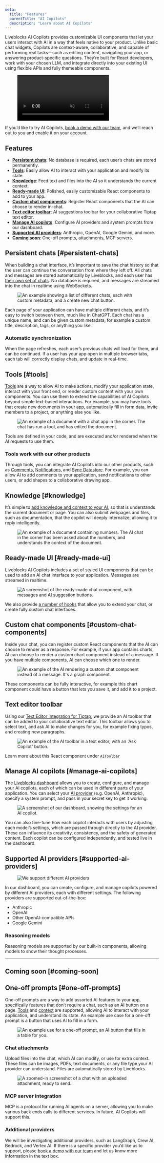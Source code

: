 ```yaml
---
meta:
  title: "Features"
  parentTitle: "AI Copilots"
  description: "Learn about AI Copilots"
---
```


Liveblocks AI Copilots provides customizable UI components that let your users
interact with AI in a way that feels native to your product. Unlike basic chat
widgets, Copilots are context-aware, collaborative, and capable of performing
real tasks—such as editing content, navigating your app, or answering
product-specific questions. They’re built for React developers, work with your
chosen LLM, and integrate directly into your existing UI using flexible APIs and
fully themeable components.

<Figure>
  <video width={1592} height={1080} autoPlay loop muted playsInline>
    <source
      src="/assets/ai-copilots/ai-copilots-features.mp4"
      type="video/mp4"
    />
  </video>
</Figure>

<Banner type="info" title="Try AI Copilots">

If you’d like to try AI Copilots, [book a demo with our team](/contact/sales),
and we’ll reach out to you and enable it on your account.

</Banner>
 
## Features

- **[Persistent chats](#persistent-chats)**: No database is required, each
  user’s chats are stored permanently.
- **[Tools](#tools)**: Easily allow AI to interact with your application and
  modify its state.
- **[Knowledge](#knowledge)**: Feed text and files into the AI so it understands
  the current context.
- **[Ready-made UI](#ready-made-ui)**: Polished, easily customizable React
  components to add to your app.
- **[Custom chat components](#custom-chat-components)**: Register React
  components that the AI can choose to render in-chat.
- **[Text editor toolbar](#text-editor-toolbar)**: AI suggestions toolbar for
  your collaborative Tiptap text editor.
- **[Manage AI copilots](#manage-ai-copilots)**: Configure AI providers and
  system prompts from our dashboard.
- **[Supported AI providers](#supported-ai-providers)**: Anthropic, OpenAI,
  Google Gemini, and more.
- **[Coming soon](#coming-soon)**: One-off prompts, attachments, MCP servers.

## Persistent chats [#persistent-chats]

When building a chat interface, it’s important to save the chat history so that
the user can continue the conversation from where they left off. All chats and
messages are stored automatically by Liveblocks, and each user has
[their own set of chats](/docs/ready-made-features/ai-copilots/hooks#List-a-user's-chats).
No database is required, and messages are streamed into the chat in realtime
using WebSockets.

<Figure>
  <Image
    src="/assets/ai-copilots/multiple-chats.png"
    alt="An example showing a list of different chats, each with custom metadata, and a create new chat button."
    width={768}
    height={512}
  />
</Figure>

Each page of your application can have multiple different chats, and it’s easy
to switch between them, much like in ChatGPT. Each chat has a unique name, and
can be given custom metadata, for example a custom title, description, tags, or
anything you like.

### Automatic synchronization

When the page refreshes, each user’s previous chats will load for them, and can
be continued. If a user has your app open in multiple browser tabs, each tab
will correctly display chats, and update in real-time.

## Tools [#tools]

[Tools](/docs/ready-made-features/ai-copilots/tools) are a way to allow AI to
make actions, modify your application state, interact with your front end, or
render custom content with your own components. You can use them to extend the
capabilities of AI Copilots beyond simple text-based interactions. For example,
you may have tools that create new documents in your app, automatically fill in
form data, invite members to a project, or anything else you like.

<Figure>
  <Image
    src="/assets/ai-copilots/document-changes.png"
    alt="An example of a document with a chat app in the corner. The chat has run a tool, and has edited the document."
    width={768}
    height={512}
  />
</Figure>

Tools are defined in your code, and are executed and/or rendered when the AI
requests to use them.

### Tools work with our other products

Through tools, you can integrate AI Copilots into our other products, such as
[Comments](/docs/ready-made-features/comments),
[Notifications](/docs/ready-made-features/notifications), and
[Sync Datastore](/docs/platform/sync-datastore). For example, you can allow AI
to add comments to your application, send notifications to other users, or add
shapes to a collaborative drawing app.

## Knowledge [#knowledge]

It’s simple to
[add knowledge and context to your AI](/docs/ready-made-features/ai-copilots/knowledge),
so that is understands the current document or page. You can also submit
webpages and files, such as documentation, that the copilot will deeply
internalize, allowing it to reply intelligently.

<Figure>
  <Image
    src="/assets/ai-copilots/context.png"
    alt="An example of a document containing numbers. The AI chat in the corner has been asked about the numbers, and understands the context of the document."
    width={768}
    height={512}
  />
</Figure>

## Ready-made UI [#ready-made-ui]

Liveblocks AI Copilots includes a set of styled UI components that can be used
to add an AI chat interface to your application. Messages are streamed in
realtime.

<Figure>
  <Image
    src="/assets/ai-copilots/floating-chat.png"
    alt="A screenshot of the ready-made chat component, with messages and AI suggestion buttons."
    width={768}
    height={512}
  />
</Figure>

We also provide [a number of hooks](/docs/ready-made-features/ai-copilots/hooks)
that allow you to extend your chat, or create fully custom chat interfaces.

## Custom chat components [#custom-chat-components]

Inside your chat, you can register custom React components that the AI can
choose to render as a response. For example, if your app contains charts, AI can
choose to render a custom chart component instead of a message. If you have
multiple components, AI can choose which one to render.

<Figure>
  <Image
    src="/assets/ai-copilots/custom-component.png"
    alt="An example of the AI rendering a custom chat component instead of a message. It's a graph component."
    width={768}
    height={512}
  />
</Figure>

These components can be fully interactive, for example this chart component
could have a button that lets you save it, and add it to a project.

## Text editor toolbar

Using our
[Text Editor integration for Tiptap](/docs/ready-made-features/text-editor/tiptap),
we provide an AI toolbar that can be added to your collaborative text editor.
This toolbar allows you to select text, and ask AI to make changes for you, for
example fixing typos, and creating new paragraphs.

<Figure>
  <Image
    src="/assets/ai-copilots/ai-toolbar.png"
    alt="An example of the AI toolbar in a text editor, with an 'Ask Copilot' button."
    width={768}
    height={512}
  />
</Figure>

Learn more about this React component under
[`AiToolbar`](/docs/api-reference/liveblocks-react-tiptap#AiToolbar)

## Manage AI copilots [#manage-ai-copilots]

The [Liveblocks dashboard](/dashboard) allows you to create, configure, and
manage your AI copilots, each of which can be used in different parts of your
application. You can select your [AI provider](#supported-ai-providers) (e.g.
OpenAI, Anthropic), specify a system prompt, and pass in your secret key to get
it working.

<Figure>
  <Image
    src="/assets/ai-copilots/dashboard-manage-copilot.png"
    alt="A screenshot of our dashboard, showing the settings for an AI copilot."
    width={768}
    height={512}
  />
</Figure>

You can also fine-tune how each copilot interacts with users by adjusting each
model’s settings, which are passed through directly to the AI provider. These
can influence its creativity, consistency, and the safety of generated content.
Each copilot can be configured independently, and tested live in the dashboard.

## Supported AI providers [#supported-ai-providers]

<Figure>
  <Image
    src="/assets/ai-copilots/providers.png"
    alt="We support different AI providers"
    width={768}
    height={512}
  />
</Figure>

In our dashboard, you can create, configure, and manage copilots powered by
different AI providers, each with different settings. The following providers
are supported out-of-the-box:

- Anthropic
- OpenAI
- Other OpenAI-compatible APIs
- Google Gemini

### Reasoning models

Reasoning models are supported by our built-in components, allowing models to
show their thought processes.

---

## Coming soon [#coming-soon]

## One-off prompts [#one-off-prompts]

One-off prompts are a way to add assorted AI features to your app, specifically
features that don’t require a chat, such as an AI button on a page.
[Tools](#tools) and [context](#knowledge) are supported, allowing AI to interact
with your application, and understand its state. An example use case for a
one-off prompt is a button that uses AI to fill in a form.

<Figure>
  <Image
    src="/assets/ai-copilots/one-off-prompts.png"
    alt="An example use for a one-off prompt, an AI button that fills in a table for you."
    width={768}
    height={512}
  />
</Figure>

### Chat attachments

Upload files into the chat, which AI can modify, or use for extra context. These
files can be images, PDFs, text documents, or any file type your AI provider can
understand. Files are automatically stored by Liveblocks.

<Figure>
  <Image
    src="/assets/ai-copilots/attachment.png"
    alt="A zoomed-in screenshot of a chat with an uploaded attachment, ready to send."
    width={768}
    height={512}
  />
</Figure>

### MCP server integration

MCP is a protocol for running AI agents on a server, allowing you to make
various back ends calls to different services. In future, AI Copilots will
support this.

### Additional providers

We will be investigating additional providers, such as LangGraph, Crew AI,
Bedrock, and Vertex AI. If there is a specific provider you’d like us to
support, please [book a demo with our team](/contact/sales) and let us know more
information in the text box.
